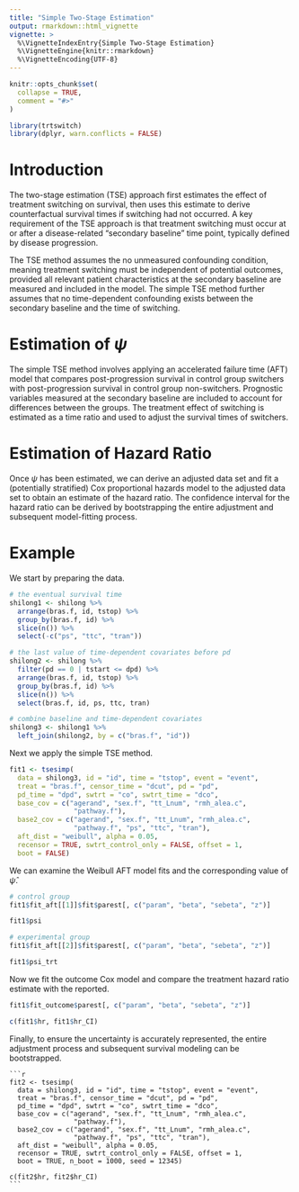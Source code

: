 ```yaml
---
title: "Simple Two-Stage Estimation"
output: rmarkdown::html_vignette
vignette: >
  %\VignetteIndexEntry{Simple Two-Stage Estimation}
  %\VignetteEngine{knitr::rmarkdown}
  %\VignetteEncoding{UTF-8}
---
```


```r
knitr::opts_chunk$set(
  collapse = TRUE,
  comment = "#>"
)
```

```r
library(trtswitch)
library(dplyr, warn.conflicts = FALSE)
```

# Introduction
The two-stage estimation (TSE) approach first estimates the effect of treatment switching on survival, then uses this estimate to derive counterfactual survival times if switching had not occurred. A key requirement of the TSE approach is that treatment switching must occur at or after a disease-related "secondary baseline" time point, typically defined by disease progression.

The TSE method assumes the no unmeasured confounding condition, meaning treatment switching must be independent of potential outcomes, provided all relevant patient characteristics at the secondary baseline are measured and included in the model. The simple TSE method further assumes that no time-dependent confounding exists between the secondary baseline and the time of switching.

# Estimation of $\psi$
The simple TSE method involves applying an accelerated failure time (AFT) model that compares post-progression survival in control group switchers with post-progression survival in control group non-switchers. Prognostic variables measured at the secondary baseline are included to account for differences between the groups. The treatment effect of switching is estimated as a time ratio and used to adjust the survival times of switchers.

# Estimation of Hazard Ratio
Once $\psi$ has been estimated, we can derive an adjusted data set and fit a (potentially stratified) Cox proportional hazards model to the adjusted data set to obtain an estimate of the hazard ratio. The confidence interval for the hazard ratio can be derived by bootstrapping the entire adjustment and subsequent model-fitting process.

# Example
We start by preparing the data.
```r
# the eventual survival time
shilong1 <- shilong %>%
  arrange(bras.f, id, tstop) %>%
  group_by(bras.f, id) %>%
  slice(n()) %>%
  select(-c("ps", "ttc", "tran"))

# the last value of time-dependent covariates before pd
shilong2 <- shilong %>%
  filter(pd == 0 | tstart <= dpd) %>%
  arrange(bras.f, id, tstop) %>%
  group_by(bras.f, id) %>%
  slice(n()) %>%
  select(bras.f, id, ps, ttc, tran)

# combine baseline and time-dependent covariates
shilong3 <- shilong1 %>%
  left_join(shilong2, by = c("bras.f", "id"))
```

Next we apply the simple TSE method. 
```r
fit1 <- tsesimp(
  data = shilong3, id = "id", time = "tstop", event = "event",
  treat = "bras.f", censor_time = "dcut", pd = "pd",
  pd_time = "dpd", swtrt = "co", swtrt_time = "dco",
  base_cov = c("agerand", "sex.f", "tt_Lnum", "rmh_alea.c",
                "pathway.f"),
  base2_cov = c("agerand", "sex.f", "tt_Lnum", "rmh_alea.c",
                "pathway.f", "ps", "ttc", "tran"),
  aft_dist = "weibull", alpha = 0.05,
  recensor = TRUE, swtrt_control_only = FALSE, offset = 1,
  boot = FALSE)
```

We can examine the Weibull AFT model fits and the corresponding value of $\hat{\psi}$. 
```r
# control group
fit1$fit_aft[[1]]$fit$parest[, c("param", "beta", "sebeta", "z")]

fit1$psi

# experimental group
fit1$fit_aft[[2]]$fit$parest[, c("param", "beta", "sebeta", "z")]

fit1$psi_trt
```

Now we fit the outcome Cox model and compare the treatment hazard ratio estimate with the reported. 
```r
fit1$fit_outcome$parest[, c("param", "beta", "sebeta", "z")]

c(fit1$hr, fit1$hr_CI)
```

Finally, to ensure the uncertainty is accurately represented, the entire adjustment process and subsequent survival modeling can be bootstrapped.
````verbatim

```r
fit2 <- tsesimp(
  data = shilong3, id = "id", time = "tstop", event = "event",
  treat = "bras.f", censor_time = "dcut", pd = "pd",
  pd_time = "dpd", swtrt = "co", swtrt_time = "dco",
  base_cov = c("agerand", "sex.f", "tt_Lnum", "rmh_alea.c",
                "pathway.f"),
  base2_cov = c("agerand", "sex.f", "tt_Lnum", "rmh_alea.c",
                "pathway.f", "ps", "ttc", "tran"),
  aft_dist = "weibull", alpha = 0.05,
  recensor = TRUE, swtrt_control_only = FALSE, offset = 1,
  boot = TRUE, n_boot = 1000, seed = 12345)

c(fit2$hr, fit2$hr_CI)
```

````
